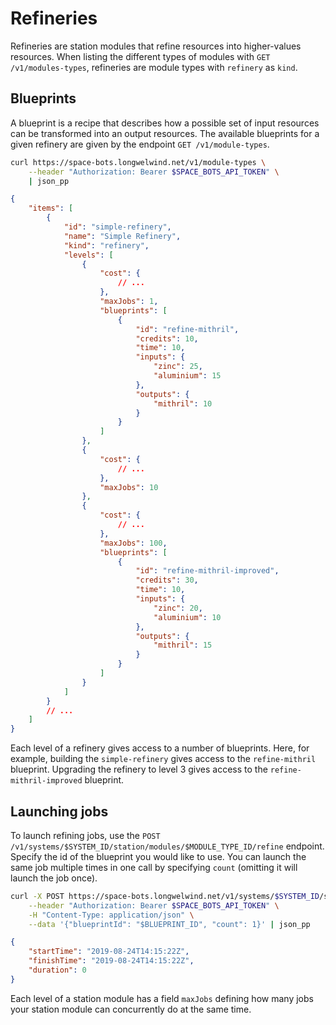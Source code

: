 # Refineries

Refineries are station modules that refine resources into higher-values resources.
When listing the different types of modules with `GET /v1/modules-types`, refineries are
module types with `refinery` as `kind`.

## Blueprints

A blueprint is a recipe that describes how a possible set of input resources
can be transformed into an output resources. The available blueprints for a given refinery are given
by the endpoint `GET /v1/module-types`.

```sh
curl https://space-bots.longwelwind.net/v1/module-types \
    --header "Authorization: Bearer $SPACE_BOTS_API_TOKEN" \
    | json_pp
```

```json
{
    "items": [
        {
            "id": "simple-refinery",
            "name": "Simple Refinery",
            "kind": "refinery",
            "levels": [
                {
                    "cost": {
                        // ...
                    },
                    "maxJobs": 1,
                    "blueprints": [
                        {
                            "id": "refine-mithril",
                            "credits": 10,
                            "time": 10,
                            "inputs": {
                                "zinc": 25,
                                "aluminium": 15
                            },
                            "outputs": {
                                "mithril": 10
                            }
                        }
                    ]
                },
                {
                    "cost": {
                        // ...
                    },
                    "maxJobs": 10
                },
                {
                    "cost": {
                        // ...
                    },
                    "maxJobs": 100,
                    "blueprints": [
                        {
                            "id": "refine-mithril-improved",
                            "credits": 30,
                            "time": 10,
                            "inputs": {
                                "zinc": 20,
                                "aluminium": 10
                            },
                            "outputs": {
                                "mithril": 15
                            }
                        }
                    ]
                }
            ]
        }
        // ...
    ]
}
```

Each level of a refinery gives access to a number of blueprints. Here, for example, building the `simple-refinery`
gives access to the `refine-mithril` blueprint. Upgrading the refinery to level 3 gives access
to the `refine-mithril-improved` blueprint.

## Launching jobs

To launch refining jobs, use the `POST /v1/systems/$SYSTEM_ID/station/modules/$MODULE_TYPE_ID/refine` endpoint.
Specify the id of the blueprint you would like to use. You can launch the same job multiple
times in one call by specifying `count` (omitting it will launch the job once).

```sh
curl -X POST https://space-bots.longwelwind.net/v1/systems/$SYSTEM_ID/station/modules/$MODULE_TYPE_ID/refine \
    --header "Authorization: Bearer $SPACE_BOTS_API_TOKEN" \
    -H "Content-Type: application/json" \
    --data '{"blueprintId": "$BLUEPRINT_ID", "count": 1}' | json_pp
```

```json
{
    "startTime": "2019-08-24T14:15:22Z",
    "finishTime": "2019-08-24T14:15:22Z",
    "duration": 0
}
```

Each level of a station module has a field `maxJobs` defining how many jobs your station module can concurrently
do at the same time.
